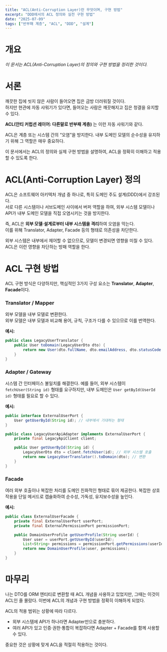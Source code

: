 ```yaml
---
title: "ACL(Anti-Corruption Layer)란 무엇이며, 구현 방법"
excerpt: "DDD에서의 ACL 정의와 실전 구현 방법"
date: "2025-07-09"
tags: ["반부패 계층", "ACL", "DDD", "설계"]
---
```


# 개요
_이 문서는 ACL(Anti-Corruption Layer)의 정의와 구현 방법을 정리한 것이다._

# 서론
깨끗한 집에 씻지 않은 사람이 들어오면 집은 금방 더러워질 것이다.  
하지만 현관에 자동 샤워기가 있다면, 들어오는 사람은 깨끗해지고 집은 청결을 유지할 수 있다.

**ACL(안티 커럽션 레이어: 다른말로 반부패 계층)** 는 이런 자동 샤워기와 같다.

ACL은 계층 또는 시스템 간의 “오염”을 방지한다. 내부 도메인 모델의 순수성을 유지하기 위해 그 역할은 매우 중요하다.

이 문서에서는 ACL의 정의와 실제 구현 방법을 설명하여, ACL을 정확히 이해하고 적용할 수 있도록 한다.

# ACL(Anti-Corruption Layer) 정의
ACL은 소프트웨어 아키텍처 개념 중 하나로, 특히 도메인 주도 설계(DDD)에서 강조된다.  
서로 다른 시스템이나 서브도메인 사이에서 버퍼 역할을 하여, 외부 시스템 모델이나 API가 내부 도메인 모델을 직접 오염시키는 것을 방지한다.

즉, ACL은 **외부 모델·설계로부터 내부 시스템을 격리**하여 오염을 막는다.  
이를 위해 Translator, Adapter, Facade 등의 형태로 의존성을 차단한다.

외부 시스템은 내부에서 제어할 수 없으므로, 모델이 변경되면 영향을 미칠 수 있다. ACL은 이런 영향을 차단하는 방패 역할을 한다.

# ACL 구현 방법
ACL 구현 방식은 다양하지만, 핵심적인 3가지 구성 요소는 **Translator**, **Adapter**, **Facade**이다.

### Translator / Mapper
외부 모델을 내부 모델로 변환한다.  
외부 모델은 내부 모델과 비교해 용어, 규칙, 구조가 다를 수 있으므로 이를 번역한다.

**예시:**
```java
public class LegacyUserTranslator {
    public User toDomain(LegacyUserDto dto) {
        return new User(dto.fullName, dto.emailAddress, dto.statusCode == 0);
    }
}
```

### Adapter / Gateway

시스템 간 인터페이스 불일치를 해결한다.
예를 들어, 외부 시스템이 `fetchUser(String id)` 형태를 요구하지만, 내부 도메인은 `User getById(UserId id)` 형태를 필요로 할 수 있다.

**예시:**

```java
public interface ExternalUserPort {
    User getUserById(String id); // 내부에서 기대하는 형태
}

public class LegacyUserApiAdapter implements ExternalUserPort {
    private final LegacyApiClient client;

    public User getUserById(String id) {
        LegacyUserDto dto = client.fetchUser(id); // 외부 시스템 호출
        return new LegacyUserTranslator().toDomain(dto); // 변환
    }
}
```

### Facade

여러 외부 호출이나 복잡한 처리를 도메인 친화적인 형태로 묶어 제공한다.
복잡한 상호작용을 단일 메서드로 캡슐화하여 순수성, 가독성, 유지보수성을 높인다.

**예시:**

```java
public class ExternalUserFacade {
    private final ExternalUserPort userPort;
    private final ExternalPermissionPort permissionPort;

    public DomainUserProfile getUserProfile(String userId) {
        User user = userPort.getUserById(userId);
        List<String> permissions = permissionPort.getPermissions(userId);
        return new DomainUserProfile(user, permissions);
    }
}
```

# 마무리

나는 DTO를 ORM 엔티티로 변환할 때 ACL 개념을 사용하고 있었지만, 그때는 이것이 ACL인 줄 몰랐다.
이번에 ACL의 개념과 구현 방법을 정확히 이해하게 되었다.

ACL의 적용 범위는 상황에 따라 다르다.

* 외부 시스템에 API가 하나라면 Adapter만으로 충분하다.
* 여러 API가 있고 인증·권한·통합이 복잡하다면 Adapter + Facade를 함께 사용할 수 있다.

중요한 것은 상황에 맞게 ACL을 적절히 적용하는 것이다.